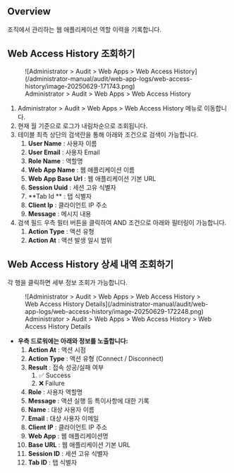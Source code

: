 ## Overview

조직에서 관리하는 웹 애플리케이션 역할 이력을 기록합니다.

## Web Access History 조회하기

<figure data-layout="center" data-align="center">
![Administrator &gt; Audit &gt; Web Apps &gt; Web Access History](/administrator-manual/audit/web-app-logs/web-access-history/image-20250629-171743.png)
<figcaption>
Administrator &gt; Audit &gt; Web Apps &gt; Web Access History
</figcaption>
</figure>

1. Administrator &gt; Audit &gt; Web Apps &gt; Web Access History 메뉴로 이동합니다.
2. 현재 월 기준으로 로그가 내림차순으로 조회됩니다.
3. 테이블 최측 상단의 검색란을 통해 아래와 조건으로 검색이 가능합니다.
    1.  **User Name**  : 사용자 이름
    2.  **User Email**  : 사용자 Email
    3.  **Role Name**  : 역할명
    4.  **Web App Name**  : 웹 애플리케이션 이름
    5.  **Web App Base Url**  : 웹 애플리케이션 기본 URL
    6.  **Session Uuid**  : 세션 고유 식별자
    7.  **Tab Id ** : 탭 식별자
    8.  **Client Ip**  : 클라이언트 IP 주소
    9.  **Message**  : 메시지 내용
4. 검색 필드 우측 필터 버튼을 클릭하여 AND 조건으로 아래와 필터링이 가능합니다.
    1.  **Action Type**  : 액션 유형 
    2.  **Action At**  : 액션 발생 일시 범위

## Web Access History 상세 내역 조회하기

각 행을 클릭하면 세부 정보 조회가 가능합니다.

<figure data-layout="center" data-align="center">
![Administrator &gt; Audit &gt; Web Apps &gt; Web Access History &gt; Web Access History Details](/administrator-manual/audit/web-app-logs/web-access-history/image-20250629-172248.png)
<figcaption>
Administrator &gt; Audit &gt; Web Apps &gt; Web Access History &gt; Web Access History Details
</figcaption>
</figure>

*  **우측 드로워에는 아래와 정보를 노출합니다:** 
    1.  **Action At**  : 액션 시점
    2.  **Action Type**  : 액션 유형 (Connect / Disconnect)
    3.  **Result**  : 접속 성공/실패 여부
        1. ✅ Success
        2. ❌ Failure
    4.  **Role**  : 사용자 역할명
    5.  **Message**  : 액션 실행 등 특이사항에 대한 기록
    6.  **Name**  : 대상 사용자 이름
    7.  **Email**  : 대상 사용자 이메일
    8.  **Client IP**  : 클라이언트 IP 주소
    9.  **Web App**  : 웹 애플리케이션명
    10.  **Base URL**  : 웹 애플리케이션 기본 URL
    11.  **Session ID**  : 세션 고유 식별자
    12.  **Tab ID**  : 탭 식별자

